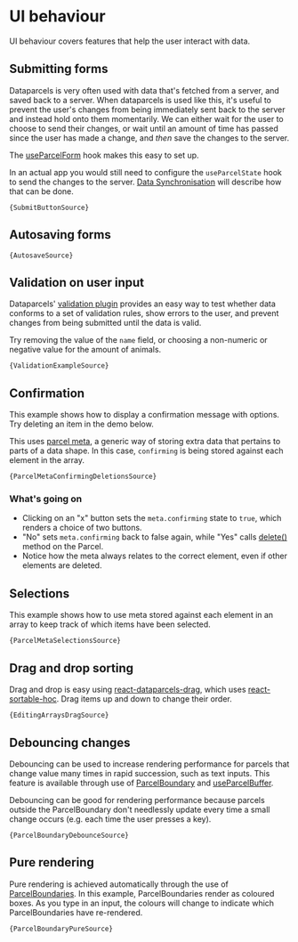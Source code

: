 
# UI behaviour

UI behaviour covers features that help the user interact with data.

## Submitting forms

Dataparcels is very often used with data that's fetched from a server, and saved back to a server. When dataparcels is used like this, it's useful to prevent the user's changes from being immediately sent back to the server and instead hold onto them momentarily. We can either wait for the user to choose to send their changes, or wait until an amount of time has passed since the user has made a change, and *then* save the changes to the server.

The [useParcelForm](/api/useParcelForm) hook makes this easy to set up.

In an actual app you would still need to configure the `useParcelState` hook to send the changes to the server. [Data Synchronisation](/data-synchronisation) will describe how that can be done.

<SubmitButton />
<Code language="jsx">{SubmitButtonSource}</Code>

## Autosaving forms

<Autosave />
<Code language="jsx">{AutosaveSource}</Code>

<Divider />

## Validation on user input

Dataparcels' [validation plugin](/api/validation) provides an easy way to test whether data conforms to a set of validation rules, show errors to the user, and prevent changes from being submitted until the data is valid.

Try removing the value of the `name` field, or choosing a non-numeric or negative value for the amount of animals.

<ValidationExample />
<Code language="jsx">{ValidationExampleSource}</Code>

<Divider />

## Confirmation

This example shows how to display a confirmation message with options. Try deleting an item in the demo below.

This uses [parcel meta](/parcel-meta), a generic way of storing extra data that pertains to parts of a data shape. In this case, `confirming` is being stored against each element in the array.

<ParcelMetaConfirmingDeletions />
<Code language="jsx">{ParcelMetaConfirmingDeletionsSource}</Code>

### What's going on
* Clicking on an "x" button sets the `meta.confirming` state to `true`, which renders a choice of two buttons.
* "No" sets `meta.confirming` back to false again, while "Yes" calls [delete()](/api/Parcel#delete) method on the Parcel.
* Notice how the meta always relates to the correct element, even if other elements are deleted.

<Divider />

## Selections

This example shows how to use meta stored against each element in an array to keep track of which items have been selected.

<ParcelMetaSelections />
<Code language="jsx">{ParcelMetaSelectionsSource}</Code>

<Divider />

## Drag and drop sorting

Drag and drop is easy using [react-dataparcels-drag](https://www.npmjs.com/package/react-dataparcels-drag), which uses [react-sortable-hoc](https://github.com/clauderic/react-sortable-hoc). Drag items up and down to change their order.

<EditingArraysDrag />
<Code language="jsx">{EditingArraysDragSource}</Code>

<Divider />

## Debouncing changes

Debouncing can be used to increase rendering performance for parcels that change value many times in rapid succession, such as text inputs. This feature is available through use of [ParcelBoundary](/api/ParcelBoundary#debounce) and [useParcelBuffer](/api/useParcelBuffer#debounce).

Debouncing can be good for rendering performance because parcels outside the ParcelBoundary don't needlessly update every time a small change occurs (e.g. each time the user presses a key).

<ParcelBoundaryDebounce />
<Code language="jsx">{ParcelBoundaryDebounceSource}</Code>

<Divider />

## Pure rendering

Pure rendering is achieved automatically through the use of [ParcelBoundaries](/api/ParcelBoundary). In this example, ParcelBoundaries render as coloured boxes. As you type in an input, the colours will change to indicate which ParcelBoundaries have re-rendered.

<ParcelBoundaryPure />
<Code language="jsx">{ParcelBoundaryPureSource}</Code>
